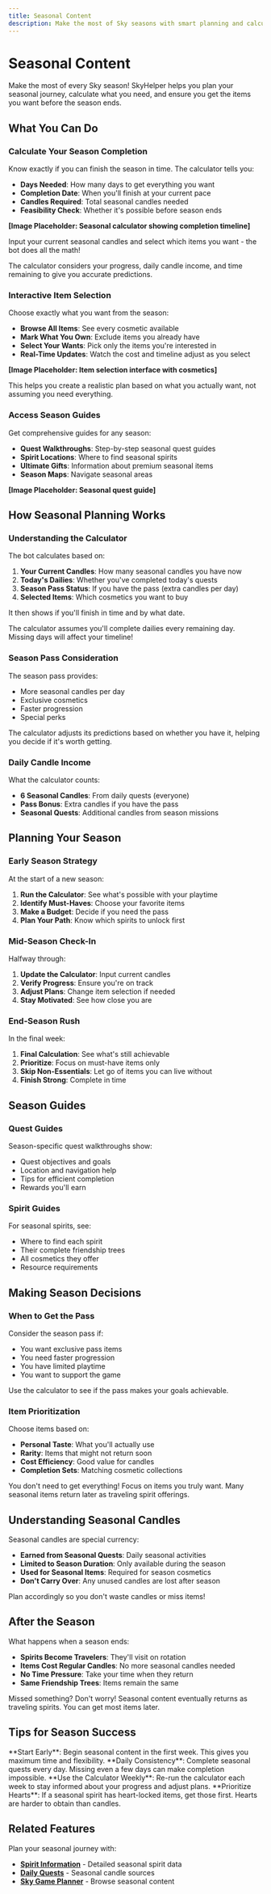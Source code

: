 ```yaml
---
title: Seasonal Content
description: Make the most of Sky seasons with smart planning and calculations
---
```



# Seasonal Content

Make the most of every Sky season! SkyHelper helps you plan your seasonal journey, calculate what you need, and ensure you get the items you want before the season ends.

## What You Can Do

### Calculate Your Season Completion

Know exactly if you can finish the season in time. The calculator tells you:

- **Days Needed**: How many days to get everything you want
- **Completion Date**: When you'll finish at your current pace
- **Candles Required**: Total seasonal candles needed
- **Feasibility Check**: Whether it's possible before season ends

**[Image Placeholder: Seasonal calculator showing completion timeline]**

Input your current seasonal candles and select which items you want - the bot does all the math!

<Callout type="info">
  The calculator considers your progress, daily candle income, and time remaining to give you accurate predictions.
</Callout>

### Interactive Item Selection

Choose exactly what you want from the season:

- **Browse All Items**: See every cosmetic available
- **Mark What You Own**: Exclude items you already have
- **Select Your Wants**: Pick only the items you're interested in
- **Real-Time Updates**: Watch the cost and timeline adjust as you select

**[Image Placeholder: Item selection interface with cosmetics]**

This helps you create a realistic plan based on what you actually want, not assuming you need everything.

### Access Season Guides

Get comprehensive guides for any season:

- **Quest Walkthroughs**: Step-by-step seasonal quest guides
- **Spirit Locations**: Where to find seasonal spirits
- **Ultimate Gifts**: Information about premium seasonal items
- **Season Maps**: Navigate seasonal areas

**[Image Placeholder: Seasonal quest guide]**

## How Seasonal Planning Works

### Understanding the Calculator

The bot calculates based on:

1. **Your Current Candles**: How many seasonal candles you have now
2. **Today's Dailies**: Whether you've completed today's quests
3. **Season Pass Status**: If you have the pass (extra candles per day)
4. **Selected Items**: Which cosmetics you want to buy

It then shows if you'll finish in time and by what date.

<Callout type="warning">
  The calculator assumes you'll complete dailies every remaining day. Missing days will affect your timeline!
</Callout>

### Season Pass Consideration

The season pass provides:

- More seasonal candles per day
- Exclusive cosmetics
- Faster progression
- Special perks

The calculator adjusts its predictions based on whether you have it, helping you decide if it's worth getting.

### Daily Candle Income

What the calculator counts:

- **6 Seasonal Candles**: From daily quests (everyone)
- **Pass Bonus**: Extra candles if you have the pass
- **Seasonal Quests**: Additional candles from season missions

## Planning Your Season

### Early Season Strategy

At the start of a new season:

1. **Run the Calculator**: See what's possible with your playtime
2. **Identify Must-Haves**: Choose your favorite items
3. **Make a Budget**: Decide if you need the pass
4. **Plan Your Path**: Know which spirits to unlock first

### Mid-Season Check-In

Halfway through:

1. **Update the Calculator**: Input current candles
2. **Verify Progress**: Ensure you're on track
3. **Adjust Plans**: Change item selection if needed
4. **Stay Motivated**: See how close you are

### End-Season Rush

In the final week:

1. **Final Calculation**: See what's still achievable
2. **Prioritize**: Focus on must-have items only
3. **Skip Non-Essentials**: Let go of items you can live without
4. **Finish Strong**: Complete in time

## Season Guides

### Quest Guides

Season-specific quest walkthroughs show:

- Quest objectives and goals
- Location and navigation help
- Tips for efficient completion
- Rewards you'll earn

### Spirit Guides

For seasonal spirits, see:

- Where to find each spirit
- Their complete friendship trees
- All cosmetics they offer
- Resource requirements

## Making Season Decisions

### When to Get the Pass

Consider the season pass if:

- You want exclusive pass items
- You need faster progression
- You have limited playtime
- You want to support the game

Use the calculator to see if the pass makes your goals achievable.

### Item Prioritization

Choose items based on:

- **Personal Taste**: What you'll actually use
- **Rarity**: Items that might not return soon
- **Cost Efficiency**: Good value for candles
- **Completion Sets**: Matching cosmetic collections

<Callout type="tip">
  You don't need to get everything! Focus on items you truly want. Many seasonal items return later as traveling spirit offerings.
</Callout>

## Understanding Seasonal Candles

Seasonal candles are special currency:

- **Earned from Seasonal Quests**: Daily seasonal activities
- **Limited to Season Duration**: Only available during the season
- **Used for Seasonal Items**: Required for season cosmetics
- **Don't Carry Over**: Any unused candles are lost after season

Plan accordingly so you don't waste candles or miss items!

## After the Season

What happens when a season ends:

- **Spirits Become Travelers**: They'll visit on rotation
- **Items Cost Regular Candles**: No more seasonal candles needed
- **No Time Pressure**: Take your time when they return
- **Same Friendship Trees**: Items remain the same

<Callout type="info">
  Missed something? Don't worry! Seasonal content eventually returns as traveling spirits. You can get most items later.
</Callout>

## Tips for Season Success

<Callout type="tip">
  **Start Early**: Begin seasonal content in the first week. This gives you maximum time and flexibility.
</Callout>

<Callout type="tip">
  **Daily Consistency**: Complete seasonal quests every day. Missing even a few days can make completion impossible.
</Callout>

<Callout type="tip">
  **Use the Calculator Weekly**: Re-run the calculator each week to stay informed about your progress and adjust plans.
</Callout>

<Callout type="tip">
  **Prioritize Hearts**: If a seasonal spirit has heart-locked items, get those first. Hearts are harder to obtain than candles.
</Callout>

## Related Features

Plan your seasonal journey with:

- **[Spirit Information](/guide/spirits)** - Detailed seasonal spirit data
- **[Daily Quests](/guide/events)** - Seasonal candle sources
- **[Sky Game Planner](/guide/planner)** - Browse seasonal content

